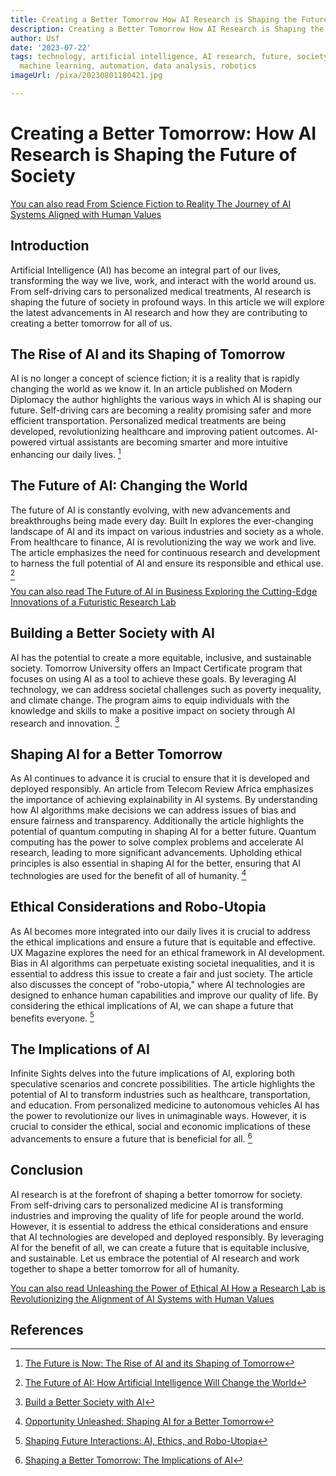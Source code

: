 ```yaml
---
title: Creating a Better Tomorrow How AI Research is Shaping the Future of Society
description: Creating a Better Tomorrow How AI Research is Shaping the Future of Society
author: Usf
date: '2023-07-22'
tags: technology, artificial intelligence, AI research, future, society, innovation,
  machine learning, automation, data analysis, robotics
imageUrl: /pixa/20230801180421.jpg

---
```

# Creating  a Better Tomorrow:  How AI Research is Shaping  the Future of Society

[You can also read  From Science Fiction  to Reality The Journey of AI Systems Aligned with  Human Values](From%20Science%20Fiction%20to%20Reality%20The%20Journey%20of%20AI%20Systems%20Aligned%20with%20Human%20Values)


##  Introduction

Artificial Intelligence (AI) has become an integral part  of our lives, transforming  the  way we live, work, and  interact with the  world around us. From  self-driving cars to personalized medical treatments, AI research is shaping the future of society in profound ways. In this  article we will explore the latest advancements in AI research and how  they are contributing to creating a better tomorrow for all of  us.

## The Rise of AI and its Shaping  of Tomorrow

AI is no longer a concept of  science fiction; it is a reality that is  rapidly changing the world as  we  know it. In an  article published on Modern Diplomacy  the author highlights the various ways in which AI is shaping our future. Self-driving cars are becoming a reality promising  safer and more efficient transportation. Personalized medical  treatments are being developed, revolutionizing healthcare and improving patient outcomes. AI-powered virtual assistants are becoming smarter and more intuitive enhancing our  daily lives. [^1^]

## The Future of AI: Changing the World

The future  of AI is constantly evolving, with new advancements and breakthroughs being made every day. Built In explores  the ever-changing landscape of AI and its impact on various industries and society as a whole. From healthcare to finance, AI  is revolutionizing the way we work and live. The  article emphasizes the need for continuous research and development to harness the full potential of AI and ensure its responsible and ethical use. [^2^]

[You can also read The Future  of AI in Business Exploring  the Cutting-Edge Innovations  of a Futuristic Research Lab](The%20Future%20of%20AI%20in%20Business%20Exploring%20the%20Cutting-Edge%20Innovations%20of%20a%20Futuristic%20Research%20Lab)


## Building a Better  Society with AI

AI has the potential to create a more equitable, inclusive, and sustainable society. Tomorrow University  offers an Impact Certificate program that focuses on using AI  as  a  tool to achieve these goals. By leveraging AI technology, we can address  societal challenges such as  poverty inequality, and climate change. The  program aims to equip individuals with  the knowledge and skills to make a positive impact  on society through AI research and  innovation. [^3^]

## Shaping  AI for a Better Tomorrow

As  AI continues to advance it is crucial to  ensure that it is developed and deployed responsibly. An article from Telecom Review Africa emphasizes the importance of achieving explainability in AI systems. By understanding how  AI algorithms make decisions we  can address issues of bias and ensure fairness and transparency. Additionally the article highlights the potential of quantum computing in shaping AI for a better future. Quantum computing has the power to solve complex problems and accelerate AI research,  leading to more significant advancements. Upholding  ethical  principles is also essential in  shaping AI for  the better, ensuring that AI technologies are used for the benefit of all of humanity. [^4^]

## Ethical Considerations and Robo-Utopia

As AI becomes more integrated into our daily lives it is crucial to address the ethical implications and ensure a future that is equitable  and effective.  UX Magazine explores the need for an ethical framework in AI  development. Bias in AI algorithms can  perpetuate existing societal inequalities, and it is essential to address this issue to  create a fair and just society. The article also discusses the concept of "robo-utopia," where AI technologies are designed to enhance human capabilities and improve  our quality of life. By considering the ethical  implications of AI, we can shape a future that benefits  everyone. [^5^]

## The Implications of AI

Infinite Sights delves into the future implications of AI, exploring both speculative scenarios  and concrete possibilities. The article highlights  the potential of AI to transform industries such as healthcare, transportation, and education. From personalized medicine  to autonomous  vehicles AI has the  power to revolutionize our lives in unimaginable ways. However,  it is crucial to consider the ethical, social and economic implications of these advancements to ensure a future  that is beneficial for  all.  [^6^]

## Conclusion

AI research is at the forefront of shaping a better tomorrow for society. From self-driving cars to personalized medicine AI is transforming industries and improving the quality of life for people around the world. However, it is essential to address  the ethical considerations and ensure that AI technologies are developed and deployed  responsibly. By  leveraging AI for the benefit of all, we can  create a future that is equitable inclusive, and sustainable. Let us embrace  the potential of AI research and work together to shape a  better tomorrow for all of humanity.

[You can also read Unleashing the Power of Ethical AI How a Research Lab is Revolutionizing the Alignment of AI Systems with Human Values](Unleashing%20the%20Power%20of%20Ethical%20AI%20How%20a%20Research%20Lab%20is%20Revolutionizing%20the%20Alignment%20of%20AI%20Systems%20with%20Human%20Values)


## References

[^1^]: [The Future is Now:  The Rise of AI and its Shaping of Tomorrow](https://moderndiplomacy.eu/2023/02/05/the-future-is-now-the-rise-of-ai-and-its-shaping-of-tomorrow/)
[^2^]: [The Future of AI: How Artificial Intelligence Will Change the World](https://builtin.com/artificial-intelligence/artificial-intelligence-future)
[^3^]: [Build a Better Society with AI](https://www.tomorrow.university/impact-certificate/build-a-better-society-with-ai)
[^4^]: [Opportunity Unleashed: Shaping AI for  a Better Tomorrow](https://www.telecomreviewafrica.com/en/articles/reports-and-coverage/3552-opportunity-unleashed-shaping-ai-for-a-better-tomorrow)
[^5^]: [Shaping Future Interactions: AI, Ethics, and Robo-Utopia](https://uxmag.com/articles/shaping-future-interactions-ai-ethics-and-robo-utopia)
[^6^]:  [Shaping a Better Tomorrow:  The Implications  of AI](https://infinitesights.com/implications-of-ai/)